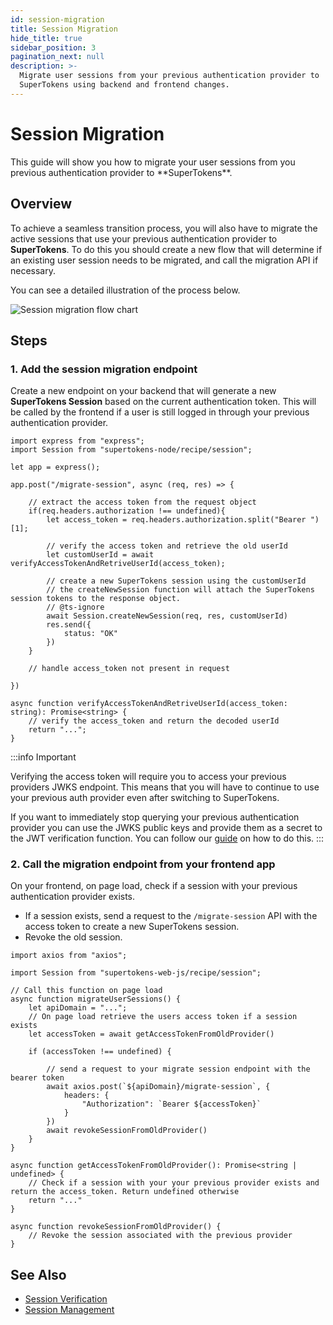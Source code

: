 ```yaml
---
id: session-migration
title: Session Migration
hide_title: true
sidebar_position: 3
pagination_next: null
description: >-
  Migrate user sessions from your previous authentication provider to
  SuperTokens using backend and frontend changes.
---
```



# Session Migration

<DescriptionText>
  This guide will show you how to migrate your user sessions from you previous authentication provider to **SuperTokens**.
</DescriptionText>

<Separator />

## Overview

To achieve a seamless transition process, you will also have to migrate the active sessions that use your previous authentication provider to **SuperTokens**.
To do this you should create a new flow that will determine if an existing user session needs to be migrated, and call the migration API if necessary.

You can see a detailed illustration of the process below.

<img src="/img/migration/session-migration-diagram.png" alt="Session migration flow chart" />

## Steps

### 1. Add the session migration endpoint

Create a new endpoint on your backend that will generate a new **SuperTokens Session** based on the current authentication token.
This will be called by the frontend if a user is still logged in through your previous authentication provider.

```tsx title="Backend changes"
import express from "express";
import Session from "supertokens-node/recipe/session";

let app = express();

app.post("/migrate-session", async (req, res) => {

    // extract the access token from the request object
    if(req.headers.authorization !== undefined){
        let access_token = req.headers.authorization.split("Bearer ")[1];

        // verify the access token and retrieve the old userId
        let customUserId = await verifyAccessTokenAndRetriveUserId(access_token);

        // create a new SuperTokens session using the customUserId
        // the createNewSession function will attach the SuperTokens session tokens to the response object.
        // @ts-ignore
        await Session.createNewSession(req, res, customUserId)
        res.send({
            status: "OK"
        })
    }

    // handle access_token not present in request
    
})

async function verifyAccessTokenAndRetriveUserId(access_token: string): Promise<string> {
    // verify the access_token and return the decoded userId
    return "...";
}

```

:::info Important

Verifying the access token will require you to access your previous providers JWKS endpoint.
This means that you will have to continue to use your previous auth provider even after switching to SuperTokens.

If you want to immediately stop querying your previous authentication provider you can use the JWKS public keys and provide them as a secret to the JWT verification function.
You can follow our [guide](/docs/additional-verification/session-verification/protect-api-routes/manual-jwt-verification#method-2-using-public-key-string) on how to do this.
:::

### 2. Call the migration endpoint from your frontend app

On your frontend, on page load, check if a session with your previous authentication provider exists.
- If a session exists, send a request to the `/migrate-session` API with the access token to create a new SuperTokens session.
- Revoke the old session.

```tsx title="Frontend changes"
import axios from "axios";

import Session from "supertokens-web-js/recipe/session";

// Call this function on page load
async function migrateUserSessions() {
    let apiDomain = "...";
    // On page load retrieve the users access token if a session exists
    let accessToken = await getAccessTokenFromOldProvider()

    if (accessToken !== undefined) {

        // send a request to your migrate session endpoint with the bearer token
        await axios.post(`${apiDomain}/migrate-session`, {
            headers: {
                "Authorization": `Bearer ${accessToken}`
            }
        })
        await revokeSessionFromOldProvider()
    }
}

async function getAccessTokenFromOldProvider(): Promise<string | undefined> {
    // Check if a session with your your previous provider exists and return the access_token. Return undefined otherwise
    return "..."
}

async function revokeSessionFromOldProvider() {
    // Revoke the session associated with the previous provider
}

```

## See Also

- [Session Verification](/docs)
- [Session Management](/docs)
